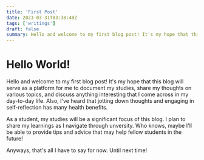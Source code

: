 ```yaml
---
title: 'First Post'
date: 2023-03-31T03:38:48Z
tags: ['writings']
draft: false
summary: Hello and welcome to my first blog post! It's my hope that this blog will serve as a platform for me to document my studies, share my thoughts on various topics, and discuss anything interesting that I come across in my day-to-day life...
---
```


# Hello World!
Hello and welcome to my first blog post! It's my hope that this blog will serve as a platform for me to document my studies, share my thoughts on various topics, and discuss anything interesting that I come across in my day-to-day life. Also, I've heard that jotting down thoughts and engaging in self-reflection has many health benefits.

As a student, my studies will be a significant focus of this blog. I plan to share my learnings as I navigate through unversity. Who knows, maybe I'll be able to provide tips and advice that may help fellow students in the future!

Anyways, that's all I have to say for now. Until next time!
